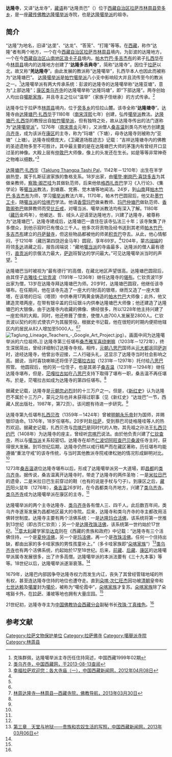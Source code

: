 {{Link style|time=2015-12-12T06:12:14+00:00}}
{{about|西藏自治区拉萨市林周县的达隆寺|西藏自治区山南地区浪卡子县达隆镇的达隆寺|达隆寺 (浪卡子县)|甘肃省天祝藏族自治县松山镇的达隆寺|松山达隆寺}}
{{Infobox Tibetan Buddhist monastery
|name =达隆寺
|image =
|image size = 250px
|alt = 
|caption = 
|t=སྟག་ལུང་དགོན་པ
|w=stag lung dgon pa
|to = 
|ipa={{IPA|}}
|z=
|thdl=Taklung Gönpa
|e=
|tc=達隆寺
|s=达隆寺
|p=
|m=
|k=
|pushpin_map = China Tibet
|latd =30 |latm =08 |lats =|latNS = N
|longd= 91|longm= 06|longs =| longEW = E
|iso_region = 
|map_caption = 
|mapsize = 250
|location_country = 中国
|location = {{CHN}}[[西藏自治区|西藏自治区]][[拉萨市|拉萨市]][[林周县|林周县]][[旁多乡|旁多乡]]
|coordinates_display =
|founded_by = [[达隆塘巴·扎西华|达隆塘巴·扎西华]]
|date_founded =1180年
|date_renovated =
|sect = [[达隆噶举派|达隆噶举派]]
|mather =
|children =
|dedicated_to = 
|tulku =[[夏仲活佛|夏仲活佛]]<br>[[玛仓活佛|玛仓活佛]]<br>[[孜珠活佛|孜珠活佛]]
|head_lama = 
|head_mgh =
|no._of_monks = 
|architecture = 
|festivals =
|footnotes = 
}}
{{文物保护单位
| 级别 = 省级
| 省区市 = 西藏自治区
| 图片 = 
| 名称 = 达龙寺
| 编号 = 4-19
| 分类 = 古建筑
| 时代 = 公元1180年
| 所在 = [[拉萨市|拉萨市]][[林周县|林周县]][[旁多乡|旁多乡]]
| 登录 = 2007年5月22日
}}

'''达隆寺'''，又译“达龙寺”，[[藏语|藏语]]称“达隆贡巴”（{{bo|z=སྟག་ལུང་དགོན་པ|w=stag lung dgon pa|t=Taklung Gönpa}}）位于[[西藏自治区|西藏自治区]][[拉萨市|拉萨市]][[林周县|林周县]][[旁多乡|旁多乡]]，是一座[[藏传佛教|藏传佛教]][[达隆噶举派|达隆噶举派]]寺院，也是[[达隆噶举派|达隆噶举派]]的祖寺。

==简介==
“达隆”为地名，旧译“达垄”、“达龙”、“答笼”、“打隆”等等。在[[西藏|西藏]]，称作“达隆”者有两个地方，一个在今[[西藏自治区|西藏自治区]][[拉萨市|拉萨市]][[林周县|林周县]]境内，为彭波的达隆地方，一个在今[[西藏自治区|西藏自治区]][[山南地区|山南地区]][[浪卡子县|浪卡子县]]境内。[[帕木竹巴·多吉杰布|帕木竹巴·多吉杰布]]的弟子[[达隆塘巴·扎西华|扎西华]]在今[[林周县|林周县]]境内的达隆地方创建了“'''达隆多吉典寺'''”，简称“达隆寺”。因位于[[拉萨|拉萨]]以北，故又称“'''羌达隆寺'''”。由此发展的教派称“达隆噶举”，扎西华本人也因此而被称为“达隆塘巴”。 [[达隆噶举派|达隆噶举派]]是[[帕竹噶举派|帕竹噶举派]]八小支中影响较大并且流传至今的教派之一。<ref>克珠群佩，达隆噶举派主寺历任住持简述，中国西藏1999年02期</ref>达隆噶举派有两大传承系统：彭波的达隆寺的达隆噶举称“达隆亚塘”，意为“上部达隆”；[[康区|康区]][[类乌齐寺|类乌齐寺]]的达隆噶举称“达隆玛塘”，即“下部达隆”。两寺创始人均出自[[噶斯家族|噶斯家族]]，并且寺主之位以“温举”（家族子侄继承）的方式传承。<ref>[http://www.tibet.cn/newzt/rsxzzt/xzsm/t20050704_39979.htm 类乌齐寺，中国西藏网，于2013-08-13查阅]</ref>

达隆寺位于拉萨市[[林周县|林周县]]境内，位于[[旁多乡|旁多乡]]的恰拉山麓。该寺全称“'''达隆塘寺'''”。达隆寺由[[达隆塘巴·扎西华|达隆塘巴·扎西华]]于1180年（[[南宋|南宋]][[淳熙|淳熙]]七年）创建，弘传[[噶举派|噶举派]]教法。[[达隆塘巴·扎西华|达隆塘巴·扎西华]]的教授出自[[帕竹噶举派|帕竹噶举派]]，但有独特之处，故从达隆寺传出的法门遂称为“[[达隆噶举派|达隆噶举派]]”。1276年（[[南宋|南宋]][[景炎|景炎]]元年），又派僧人[[桑吉温|桑吉温]]到类乌齐地方创建[[类乌齐寺|类乌齐寺]]，成为该派在[[康区|康区]]的主寺，称为“玛塘”（下塘），母寺达隆寺则被称为“亚塘”（上塘）。达隆寺规模庞大，《卫藏道场胜迹志》记载：“吉祥达隆塘寺内的佛教的圣迹遗物多至不可胜计。其中最主要的是在达隆塘巴大师的茅篷内有曾经开口显过圣的神像。大殿上层有[[仲敦巴|仲敦巴]]大师像，像上的头发还在生长。如是等等非常神奇之物难以细数。”<ref name=zgxzxww>[http://www.chinatibetnews.com/lasapindao/2012-04/08/content_928414.htm 幸福拉萨欢迎您：各大寺庙（一），中国西藏新闻网，2012年04月08日]{{dead link|date=2018年4月 |bot=InternetArchiveBot |fix-attempted=yes }}</ref>

[[达隆塘巴·扎西华|达隆塘巴·扎西华]]（[[:en:Taklung_Thangpa_Tashi_Pal|Taklung Thangpa Tashi Pal]]，1142年－1210年）出生在羊学崩热登，属于扎斯征波家族的鲁格支系。18岁出家，由[[噶登·喇岗巴·喜饶多吉|噶登·喇岗巴·喜饶多吉]]为其做亲教师，[[察敦·阁芒哇|察敦·阁芒哇]]为其做轨范师，后来他依[[格西|格西]][[扎贡巴|扎贡巴]]学习《入行论》、《集学论》等[[噶当派|噶当派]]教法，到塘嘉、党赛、觉木塘等地闻法。24岁，到[[山南|山南]]拜[[帕木竹巴·多吉杰布|帕木竹巴·多吉杰布]]为师，学习[[噶举派|噶举派]]教法六年。1170年，帕木竹巴圆寂后，他又赴[[墨竹工卡|墨竹工卡]]，随[[噶当派|噶当派]]的[[恰喀巴|恰喀巴]]学法。他请[[香雪玛巴|香雪玛巴]]做亲教师、[[玛巴仲塘巴|玛巴仲塘巴]]做轨范师、[[香敦阁弥巴|香敦阁弥巴]]做屏教师而受[[比丘戒|比丘戒]]，对噶当派、噶举派教法均有深入了解。1180年（[[藏历|藏历]]金鸡年），他被达、哲、绒头人迎请至达隆地方，兴建了达隆寺，被尊称为“达隆塘巴”。达隆寺建成后，达隆塘巴一直住在该寺弘法三十年；该寺聚集了许多僧众，到他示寂时已有僧众三千人。他多次将贡物及经书送到其老师[[帕木竹巴·多吉杰布|帕木竹巴·多吉杰布]]建立的[[丹萨替寺|丹萨替寺]]，但这些物品都被他的师弟[[积贡巴|积贡巴]]夺去。从此，他心情郁闷，于1210年（藏历第四饶迥金马年）圆寂，享年69岁。<ref name=zgxzxww/>1204年，蒙古[[阔端|阔端]]的将领[[多达|多达]]进藏之后，报告阔端说：“藏地[[噶当派|噶当派]]的寺庙最多，达隆派的僧人最有德行，[[直贡噶举派|直贡派]]的京俄法力最大，[[萨迦派|萨迦]]班智达的学问最大。”可见达隆噶举派当时的声望。<ref name=fjdh/>

达隆塘巴当时被视为“最有德行”的高僧，在藏北地区声望很高。达隆塘巴圆寂后，由其侄子[[古雅哇·仁钦贡波|古雅哇·仁钦贡波]]（1191年－1236年）继任达隆寺的[[堪布|堪布]]。仁钦贡波11岁出家为僧，13岁在达隆寺拜达隆塘巴为师。20岁时，达隆塘巴圆寂，他继任该寺堪布。在任期间，他在该寺先造了一座大约1肘高的银塔，继而又造了一座大银塔，在该塔的日坛（塔颈）中供奉用17两黄金铸造的[[帕木竹巴|帕木竹巴]]大师像；此外，他又建造灵塔两座，在带有银伞盖的日坛银斗内供奉达隆塘巴大师像；他还建造了达隆塘巴的大银像。由于达隆寺内收藏的佛像、佛经很多，所以1228年他主持兴建了一座宏伟的大殿。同时，他还修葺了僧舍，使僧人由700人发展至2800人。仁钦贡波以契约的形式使农户为其服劳役。根据史书记载，他在很短的时期内便把他辖区内的居民从82人增加至5000人。<ref name=zgxzxww/><ref name=fjdh>[http://www.fjdh.com/ffzt/fjhy/ahsy2013/03/180556221288.html 林周达隆寺—林周县—西藏寺院，佛教导航，2013年03月30日]{{Dead link|date=2018年6月 |bot=InternetArchiveBot |fix-attempted=no }}</ref>
[[File:Taglung_Lineage_Teachers_-_Google_Art_Project.jpg|thumb]]）。画面中间为达隆噶举派的六位祖师。]]
达隆寺第三任堪布[[桑杰雅军喜绕喇嘛|桑杰雅军喜绕喇嘛]]（1203年－1272年），终生深居简出，曾经详细制订达隆寺寺规。相传，[[元朝|元朝]][[八思巴|八思巴]]国师从[[元大都|元大都]]返回[[萨迦寺|萨迦]]时，途经达隆寺，他曾出寺迎接，二人行碰头礼，这显示了达隆寺当时社会影响之高。据说，当时喜铙喇嘛还将侄子[[茫噶拉古如|茫噶拉古如]]（1231年－1297年）托付给[[八思巴|八思巴]]照管。 他圆寂后，他的另一位侄子，也是其弟子[[桑吉温|桑吉温]]（1231年－1294年）继任达隆寺堪布，但是，[[茫嘎拉古如|茫嘎拉古如]]在[[八思巴|八思巴]]支持下取得了堪布一职，桑吉温不再任堪布。於是，茫噶拉古如成为达隆寺的第四任堪布。<ref name=fjdh/>

据藏史记载，达隆寺是[[元朝|元朝]][[忽必烈|忽必烈]]封的十三万户之一。但是，《[[新红史|新红史]]》认为达隆巴不属於十三万户，蒙元之际也并未获得过职事（见《新红史》“达垅巴”一节，西藏人民出版社，1987年，第72页）。该问题有待进一步研究。<ref name=fjdh/>

达隆寺第九任堪布[[扎西贝孜|扎西贝孜]]（1359年－1424年）曾被[[明朝|明朝]][[永乐帝|永乐帝]]封为国师，并赐银印诰命。1376年，18岁任堪布。20岁时赴[[拉萨|拉萨]]，受到蔡巴司徒格隆哇等人的热烈欢迎。据藏史记载，扎西贝孜与[[宗喀巴|宗喀巴]]是同时代的人物，其先祖之孙法王[[扎西贝约巴|扎西贝约巴]]（1408年）为达隆寺的座主，曾经听[[宗喀巴|宗喀巴]]说法。由於他负责兴建了[[仁钦查寺|仁钦查寺]]，所以与[[噶当派|噶当派]]关系较密切。达隆寺在却杰[[仁波切|仁波切]][[阿旺查巴贝桑波|阿旺查巴贝桑波]]任寺主时，获得很大发展。到15世纪后期，达隆寺仍然以戒行精严而在藏区著称，历任堪布均能遵循“重法守戒”的该寺传统，与当时其他教派寺院戒律松驰的情况形成鲜明对比。<ref name=fjdh/>

1273年[[桑吉温|桑吉温]]退位达隆寺堪布以后，形成了达隆噶举派另一大道場，即[[昌都|昌都]]的[[类乌齐寺|类乌齐寺]]。据传说，桑吉温离开达隆寺时，带走了达隆寺的两件圣物：一是[[米拉日巴|米拉日巴]]的遗骨，二是米拉日巴生前穿过的鞋（也有的说是手杖与勺子）。到康区之后，[[藏历|藏历]]阳火鼠年（1276年），[[桑吉温|桑吉温]]26岁时，在今昌都类乌齐地方，兴建了[[类乌齐寺|类乌齐寺]]。[[类乌齐寺|类乌齐寺]]成为达隆噶举派在康区的主寺。<ref name=fjdh/>

达隆噶举派的两个主寺达隆寺、[[类乌齐寺|类乌齐寺]]各有僧人三、四千人。此后数百年间，类乌齐寺遂渐发展为昌都地区最大的寺院。后来，达隆寺和类乌齐寺的寺主都改用活佛转世制度。达隆寺主要有两个活佛系统：一是[[玛仓活佛|达隆玛仓活佛]]，该系统将第一世推到13世纪（即古页仁钦贡）；另一个是[[孜珠活佛|达隆孜珠活佛]]，该系统第一世约始於17世纪。<ref name=fjdh/>[[意大利|意大利]]藏学家[[毕达克|毕达克]]则在《西藏的贵族和政府》中记载：“达隆寺有三个活佛住持，一个是[[夏仲活佛|夏仲活佛]]，另一个是[[玛仓活佛|玛活佛]]，再一个是[[孜珠活佛|孜珠活佛]]。任何一个住持出缺，都由出家的多卡哇家族的男性孩童补上。”（多卡哇家族即“[[朵喀家族|朵喀家族]]”）<ref name=ttydd>[http://www.chinatibetnews.com/xizang/2013-03/06/content_1188406.htm 第三章　天堂与地狱——贵族和农奴生活的写照，中国西藏新闻网，2013年03月06日]{{dead link|date=2018年4月 |bot=InternetArchiveBot |fix-attempted=yes }}</ref>[[类乌齐寺|类乌齐寺]]也有两个活佛系统，约起始於17至18世纪。后来，[[前藏|前藏]]、[[后藏|后藏]]、[[康区|康区]]的达隆噶举派属寺发展很多，出了许多高僧。达隆噶举派的本派法要有《三十九本事》等等。18世纪以后，达隆噶举派遂渐衰落。<ref name=fjdh/>

1679年，达隆巴内部因争夺达隆寺权力而发生内讧，丧失了其曾经管辖地域的所有权，甚至连达隆寺住持的地位也遭夺走。直到[[朵喀·才仁旺杰|朵喀·次仁旺杰]]因功被[[清朝|清朝]]皇帝和[[七世达赖|七世达赖]]及[[噶厦|噶厦]]封为[[噶伦|噶伦]]，被称为“噶伦霞中”，[[朵喀家族|朵喀家族]]才复苏。[[朵喀家族|朵喀家族]]除了朵喀谿卡外，在[[拉萨|拉萨]]、潘坡等地也拥有大量庄园。<ref name=ttydd/>

21世纪初，达隆寺寺主为[[中国佛教协会西藏分会|中国佛教协会西藏分会]]副秘书长[[孜珠·丁真维色|孜珠·丁真维色]]。<ref name=fjdh/>

==参考文献==
{{reflist}}

{{拉萨地标}}
[[Category:拉萨文物保护单位|Category:拉萨文物保护单位]]
[[Category:拉萨佛寺|Category:拉萨佛寺]]
[[Category:噶舉派寺院|Category:噶舉派寺院]]
[[Category:林周县|Category:林周县]]